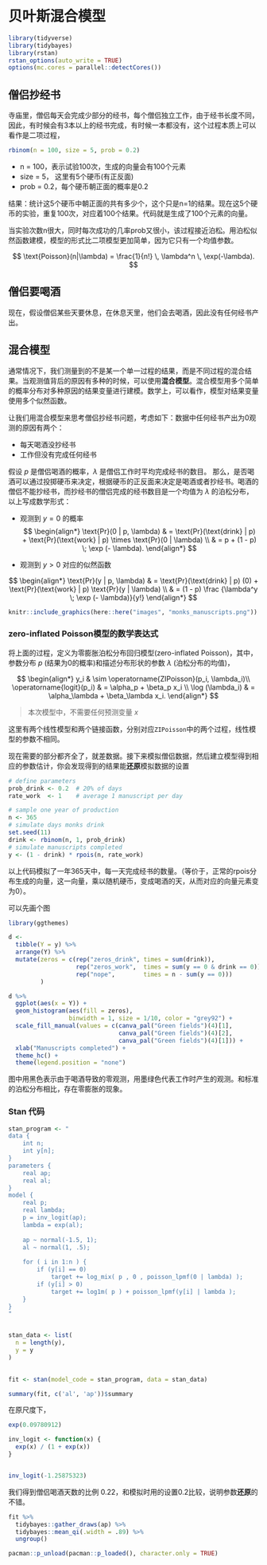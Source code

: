 # 贝叶斯混合模型 {#bayesian-mixtures}


```r
library(tidyverse)
library(tidybayes)
library(rstan)
rstan_options(auto_write = TRUE)
options(mc.cores = parallel::detectCores())
```



## 僧侣抄经书

寺庙里，僧侣每天会完成少部分的经书，每个僧侣独立工作，由于经书长度不同，因此，有时候会有3本以上的经书完成，有时候一本都没有，这个过程本质上可以看作是二项过程，


```r
rbinom(n = 100, size = 5, prob = 0.2)
```

- n    = 100，表示试验100次，生成的向量会有100个元素
- size = 5，  这里有5个硬币(有正反面)
- prob = 0.2，每个硬币朝正面的概率是0.2

结果：统计这5个硬币中朝正面的共有多少个，这个只是n=1的结果。现在这5个硬币的实验，重复100次，对应着100个结果。代码就是生成了100个元素的向量。




当实验次数n很大，同时每次成功的几率prob又很小，该过程接近泊松。用泊松似然函数建模，模型的形式比二项模型更加简单，因为它只有一个均值参数。

$$
\text{Poisson}(n|\lambda) = \frac{1}{n!} \, \lambda^n \,
\exp(-\lambda).
$$



## 僧侣要喝酒

现在，假设僧侣某些天要休息，在休息天里，他们会去喝酒，因此没有任何经书产出。



## 混合模型

通常情况下，我们测量到的不是某一个单一过程的结果，而是不同过程的混合结果。当观测值背后的原因有多种的时候，可以使用**混合模型**。混合模型用多个简单的概率分布对多种原因的结果变量进行建模。数学上，可以看作，模型对结果变量使用多个似然函数。



让我们用混合模型来思考僧侣抄经书问题，考虑如下：数据中任何经书产出为0观测的原因有两个：

- 每天喝酒没抄经书
- 工作但没有完成任何经书

假设 $p$ 是僧侣喝酒的概率，$\lambda$ 是僧侣工作时平均完成经书的数目。
那么，是否喝酒可以通过投掷硬币来决定，根据硬币的正反面来决定是喝酒或者抄经书。喝酒的僧侣不能抄经书，而抄经书的僧侣完成的经书数目是一个均值为 $\lambda$ 的泊松分布，以上写成数学形式：


- 观测到 $y = 0$ 的概率
$$
\begin{align*}
\text{Pr}(0 | p, \lambda) & = \text{Pr}(\text{drink} | p) + \text{Pr}(\text{work} | p) \times \text{Pr}(0 | \lambda) \\
                           & = p + (1 - p) \; \exp (- \lambda).
\end{align*}
$$



- 观测到 $y > 0$ 对应的似然函数

$$
\begin{align*}
\text{Pr}(y | p, \lambda) & = \text{Pr}(\text{drink} | p) (0) + \text{Pr}(\text{work} | p) \text{Pr}(y | \lambda) \\
                            & = (1 - p) \frac {\lambda^y \; \exp (- \lambda)}{y!}
\end{align*}
$$


```r
knitr::include_graphics(here::here("images", "monks_manuscripts.png"))
```


### zero-inflated Poisson模型的数学表达式

将上面的过程，定义为零膨胀泊松分布回归模型(zero-inflated Poisson)，其中，参数分布 $p$ (结果为0的概率)和描述分布形状的参数 $\lambda$ (泊松分布的均值)，

$$
\begin{align*}
y_i & \sim \operatorname{ZIPoisson}(p_i, \lambda_i)\\
\operatorname{logit}(p_i) & = \alpha_p + \beta_p x_i \\
\log (\lambda_i)          & = \alpha_\lambda + \beta_\lambda x_i.
\end{align*}
$$

> 本次模型中，不需要任何预测变量 $x$

这里有两个线性模型和两个链接函数，分别对应`ZIPoisson`中的两个过程，线性模型的参数不相同。



现在需要的部分都齐全了，就差数据。接下来模拟僧侣数据，然后建立模型得到相应的参数估计，你会发现得到的结果能**还原**模拟数据的设置


```r
# define parameters
prob_drink <- 0.2  # 20% of days
rate_work  <- 1    # average 1 manuscript per day

# sample one year of production
n <- 365
# simulate days monks drink
set.seed(11)
drink <- rbinom(n, 1, prob_drink)
# simulate manuscripts completed
y <- (1 - drink) * rpois(n, rate_work)
```


以上代码模拟了一年365天中，每一天完成经书的数量。（等价于，正常的rpois分布生成的向量，这一向量，乘以随机硬币，变成喝酒的天，从而对应的向量元素变为0）。




可以先画个图
```r
library(ggthemes)

d <-
  tibble(Y = y) %>%
  arrange(Y) %>% 
  mutate(zeros = c(rep("zeros_drink", times = sum(drink)),
                   rep("zeros_work",  times = sum(y == 0 & drink == 0)),
                   rep("nope",        times = n - sum(y == 0)))
         ) 

d %>% 
  ggplot(aes(x = Y)) +
  geom_histogram(aes(fill = zeros),
                 binwidth = 1, size = 1/10, color = "grey92") +
  scale_fill_manual(values = c(canva_pal("Green fields")(4)[1], 
                               canva_pal("Green fields")(4)[2], 
                               canva_pal("Green fields")(4)[1])) +
  xlab("Manuscripts completed") +
  theme_hc() +
  theme(legend.position = "none")
```

图中用黑色表示由于喝酒导致的零观测，用墨绿色代表工作时产生的观测。和标准的泊松分布相比，存在零膨胀的现象。


### Stan 代码

```r
stan_program <- "
data {
    int n;
    int y[n];
}
parameters {
    real ap;
    real al;
}
model {
    real p;
    real lambda;
    p = inv_logit(ap);
    lambda = exp(al);
    
    ap ~ normal(-1.5, 1);
    al ~ normal(1, .5);
    
    for ( i in 1:n ) {
        if (y[i] == 0)
            target += log_mix( p , 0 , poisson_lpmf(0 | lambda) );
        if (y[i] > 0)
            target += log1m( p ) + poisson_lpmf(y[i] | lambda );
    }
}
"


stan_data <- list(
  n = length(y),
  y = y
) 
  

fit <- stan(model_code = stan_program, data = stan_data)
```




```r
summary(fit, c('al', 'ap'))$summary
```

在原尺度下，
```r
exp(0.09780912)
```


```r
inv_logit <- function(x) {
  exp(x) / (1 + exp(x))
}


inv_logit(-1.25875323)
```

我们得到僧侣喝酒天数的比例 0.22，和模拟时用的设置0.2比较，说明参数**还原**的不错。



```r
fit %>%
  tidybayes::gather_draws(ap) %>%
  tidybayes::mean_qi(.width = .89) %>% 
  ungroup()
```


```r
pacman::p_unload(pacman::p_loaded(), character.only = TRUE)
```

